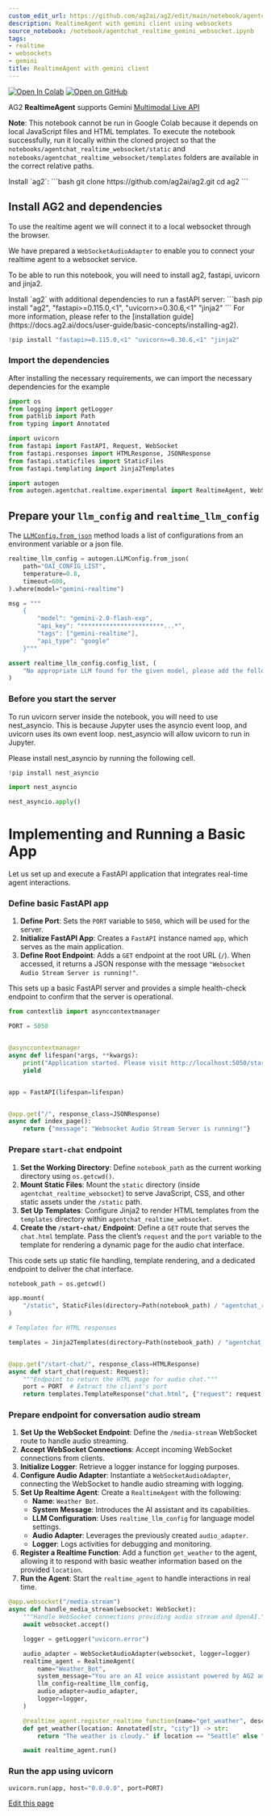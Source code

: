 ```yaml
---
custom_edit_url: https://github.com/ag2ai/ag2/edit/main/notebook/agentchat_realtime_gemini_websocket.ipynb
description: RealtimeAgent with gemini client using websockets
source_notebook: /notebook/agentchat_realtime_gemini_websocket.ipynb
tags:
- realtime
- websockets
- gemini
title: RealtimeAgent with gemini client
---
```


<a href="https://colab.research.google.com/github/ag2ai/ag2/blob/main/notebook/agentchat_realtime_gemini_websocket.ipynb" class="colab-badge" target="_blank"><img noZoom src="https://colab.research.google.com/assets/colab-badge.svg" alt="Open In Colab" /></a>
<a href="https://github.com/ag2ai/ag2/blob/main/notebook/agentchat_realtime_gemini_websocket.ipynb" class="github-badge" target="_blank"><img noZoom src="https://img.shields.io/badge/Open%20on%20GitHub-grey?logo=github" alt="Open on GitHub" /></a>




AG2 **RealtimeAgent** supports Gemini [Multimodal Live
API](https://ai.google.dev/api/multimodal-live)

**Note**: This notebook cannot be run in Google Colab because it depends
on local JavaScript files and HTML templates. To execute the notebook
successfully, run it locally within the cloned project so that the
`notebooks/agentchat_realtime_websocket/static` and
`notebooks/agentchat_realtime_websocket/templates` folders are available
in the correct relative paths.


<div class="info Requirements">
<Info>
Install `ag2`:
```bash
git clone https://github.com/ag2ai/ag2.git
cd ag2
```
</Info>
</div>


## Install AG2 and dependencies

To use the realtime agent we will connect it to a local websocket
through the browser.

We have prepared a `WebSocketAudioAdapter` to enable you to connect your
realtime agent to a websocket service.

To be able to run this notebook, you will need to install ag2, fastapi,
uvicorn and jinja2.


<div class="info Requirements">
<Info>
Install `ag2` with additional dependencies to run a fastAPI server:
```bash
pip install "ag2", "fastapi>=0.115.0,<1", "uvicorn>=0.30.6,<1" "jinja2"
```
For more information, please refer to the [installation guide](https://docs.ag2.ai/docs/user-guide/basic-concepts/installing-ag2).
</Info>
</div>


```python
!pip install "fastapi>=0.115.0,<1" "uvicorn>=0.30.6,<1" "jinja2"
```

### Import the dependencies

After installing the necessary requirements, we can import the necessary
dependencies for the example

```python
import os
from logging import getLogger
from pathlib import Path
from typing import Annotated

import uvicorn
from fastapi import FastAPI, Request, WebSocket
from fastapi.responses import HTMLResponse, JSONResponse
from fastapi.staticfiles import StaticFiles
from fastapi.templating import Jinja2Templates

import autogen
from autogen.agentchat.realtime.experimental import RealtimeAgent, WebSocketAudioAdapter
```

## Prepare your `llm_config` and `realtime_llm_config`

The
[`LLMConfig.from_json`](https://docs.ag2.ai/docs/api-reference/autogen/LLMConfig#from-json)
method loads a list of configurations from an environment variable or a
json file.

```python
realtime_llm_config = autogen.LLMConfig.from_json(
    path="OAI_CONFIG_LIST",
    temperature=0.8,
    timeout=600,
).where(model="gemini-realtime")

msg = """
    {
        "model": "gemini-2.0-flash-exp",
        "api_key": "***********************...*",
        "tags": ["gemini-realtime"],
        "api_type": "google"
    }"""

assert realtime_llm_config.config_list, (
    "No appropriate LLM found for the given model, please add the following lines to the OAI_CONFIG_LIST file:" + msg
)
```

### Before you start the server

To run uvicorn server inside the notebook, you will need to use
nest_asyncio. This is because Jupyter uses the asyncio event loop, and
uvicorn uses its own event loop. nest_asyncio will allow uvicorn to run
in Jupyter.

Please install nest_asyncio by running the following cell.

```python
!pip install nest_asyncio
```


```python
import nest_asyncio

nest_asyncio.apply()
```

# Implementing and Running a Basic App

Let us set up and execute a FastAPI application that integrates
real-time agent interactions.

### Define basic FastAPI app

1.  **Define Port**: Sets the `PORT` variable to `5050`, which will be
    used for the server.
2.  **Initialize FastAPI App**: Creates a `FastAPI` instance named
    `app`, which serves as the main application.
3.  **Define Root Endpoint**: Adds a `GET` endpoint at the root URL
    (`/`). When accessed, it returns a JSON response with the message
    `"Websocket Audio Stream Server is running!"`.

This sets up a basic FastAPI server and provides a simple health-check
endpoint to confirm that the server is operational.

```python
from contextlib import asynccontextmanager

PORT = 5050


@asynccontextmanager
async def lifespan(*args, **kwargs):
    print("Application started. Please visit http://localhost:5050/start-chat to start voice chat.")
    yield


app = FastAPI(lifespan=lifespan)


@app.get("/", response_class=JSONResponse)
async def index_page():
    return {"message": "Websocket Audio Stream Server is running!"}
```

### Prepare `start-chat` endpoint

1.  **Set the Working Directory**: Define `notebook_path` as the current
    working directory using `os.getcwd()`.
2.  **Mount Static Files**: Mount the `static` directory (inside
    `agentchat_realtime_websocket`) to serve JavaScript, CSS, and other
    static assets under the `/static` path.
3.  **Set Up Templates**: Configure Jinja2 to render HTML templates from
    the `templates` directory within `agentchat_realtime_websocket`.
4.  **Create the `/start-chat/` Endpoint**: Define a `GET` route that
    serves the `chat.html` template. Pass the client’s `request` and the
    `port` variable to the template for rendering a dynamic page for the
    audio chat interface.

This code sets up static file handling, template rendering, and a
dedicated endpoint to deliver the chat interface.

```python
notebook_path = os.getcwd()

app.mount(
    "/static", StaticFiles(directory=Path(notebook_path) / "agentchat_realtime_websocket" / "static"), name="static"
)

# Templates for HTML responses

templates = Jinja2Templates(directory=Path(notebook_path) / "agentchat_realtime_websocket" / "templates")


@app.get("/start-chat/", response_class=HTMLResponse)
async def start_chat(request: Request):
    """Endpoint to return the HTML page for audio chat."""
    port = PORT  # Extract the client's port
    return templates.TemplateResponse("chat.html", {"request": request, "port": port})
```

### Prepare endpoint for conversation audio stream

1.  **Set Up the WebSocket Endpoint**: Define the `/media-stream`
    WebSocket route to handle audio streaming.
2.  **Accept WebSocket Connections**: Accept incoming WebSocket
    connections from clients.
3.  **Initialize Logger**: Retrieve a logger instance for logging
    purposes.
4.  **Configure Audio Adapter**: Instantiate a `WebSocketAudioAdapter`,
    connecting the WebSocket to handle audio streaming with logging.
5.  **Set Up Realtime Agent**: Create a `RealtimeAgent` with the
    following:
    -   **Name**: `Weather Bot`.
    -   **System Message**: Introduces the AI assistant and its
        capabilities.
    -   **LLM Configuration**: Uses `realtime_llm_config` for language
        model settings.
    -   **Audio Adapter**: Leverages the previously created
        `audio_adapter`.
    -   **Logger**: Logs activities for debugging and monitoring.
6.  **Register a Realtime Function**: Add a function `get_weather` to
    the agent, allowing it to respond with basic weather information
    based on the provided `location`.
7.  **Run the Agent**: Start the `realtime_agent` to handle interactions
    in real time.

```python
@app.websocket("/media-stream")
async def handle_media_stream(websocket: WebSocket):
    """Handle WebSocket connections providing audio stream and OpenAI."""
    await websocket.accept()

    logger = getLogger("uvicorn.error")

    audio_adapter = WebSocketAudioAdapter(websocket, logger=logger)
    realtime_agent = RealtimeAgent(
        name="Weather_Bot",
        system_message="You are an AI voice assistant powered by AG2 and the Gemini Realtime API. You can answer questions about weather. Start by saying 'How can I help you'?",
        llm_config=realtime_llm_config,
        audio_adapter=audio_adapter,
        logger=logger,
    )

    @realtime_agent.register_realtime_function(name="get_weather", description="Get the current weather")
    def get_weather(location: Annotated[str, "city"]) -> str:
        return "The weather is cloudy." if location == "Seattle" else "The weather is sunny."

    await realtime_agent.run()
```

### Run the app using uvicorn

```python
uvicorn.run(app, host="0.0.0.0", port=PORT)
```

<div className="edit-url-container">
    <a className="edit-url" href="https://github.com/ag2ai/ag2/edit/main/notebook/agentchat_realtime_gemini_websocket.ipynb" target='_blank'><Icon icon="pen" iconType="solid" size="13px"/> Edit this page</a>
</div>
